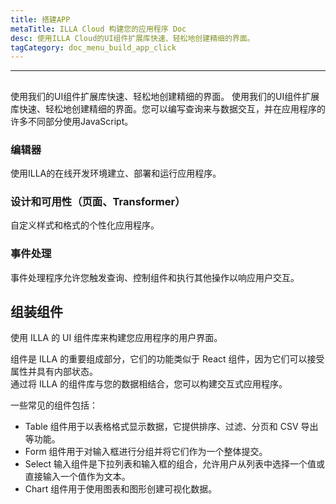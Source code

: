 ```yaml
---
title: 搭建APP
metaTitle: ILLA Cloud 构建您的应用程序 Doc
desc: 使用ILLA Cloud的UI组件扩展库快速、轻松地创建精细的界面。
tagCategory: doc_menu_build_app_click
---
```


* * *

## <Heading hidden>搭建APP</Heading>

使用我们的UI组件扩展库快速、轻松地创建精细的界面。 使用我们的UI组件扩展库快速、轻松地创建精细的界面。您可以编写查询来与数据交互，并在应用程序的许多不同部分使用JavaScript。

### 编辑器

使用ILLA的在线开发环境建立、部署和运行应用程序。

### 设计和可用性（页面、Transformer）

自定义样式和格式的个性化应用程序。

### 事件处理

事件处理程序允许您触发查询、控制组件和执行其他操作以响应用户交互。

## 组装组件

使用 ILLA 的 UI 组件库来构建您应用程序的用户界面。

组件是 ILLA 的重要组成部分，它们的功能类似于 React 组件，因为它们可以接受属性并具有内部状态。\
通过将 ILLA 的组件库与您的数据相结合，您可以构建交互式应用程序。

一些常见的组件包括：

-   Table 组件用于以表格格式显示数据，它提供排序、过滤、分页和 CSV 导出等功能。
-   Form 组件用于对输入框进行分组并将它们作为一个整体提交。
-   Select 输入组件是下拉列表和输入框的组合，允许用户从列表中选择一个值或直接输入一个值作为文本。
-   Chart 组件用于使用图表和图形创建可视化数据。
